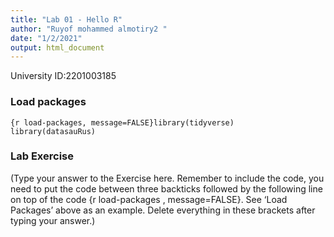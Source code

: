 ```yaml
---
title: "Lab 01 - Hello R"
author: "Ruyof mohammed almotiry2 "
date: "1/2/2021"
output: html_document
---
```


University ID:2201003185 

### Load packages

```{r load-packages, message=FALSE}library(tidyverse) 
library(datasauRus)
```


### Lab Exercise

(Type your answer to the Exercise here. Remember to include the code, you need to put the code between three backticks followed by the following line on top of the code {r load-packages , message=FALSE}. See 'Load Packages' above as an example. Delete everything in these brackets after typing your answer.)